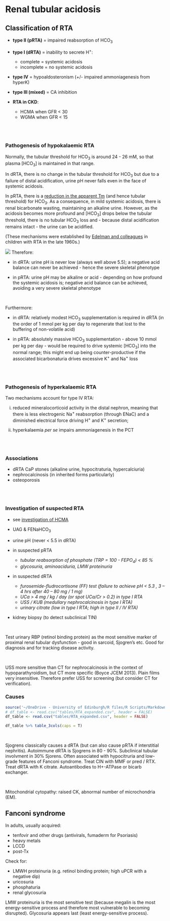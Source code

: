 # Renal tubular acidosis

## Classification of RTA  

+  **type II (pRTA)** = impaired reabsorption of HCO~3~  

+  **type I (dRTA)** = inability to secrete H^+^: 
    +  complete = systemic acidosis  
    +  incomplete = no systemic acidosis  

+  **type IV** = hypoaldosteronism (+/- impaired ammoniagenesis from hyperK)

+  **type III (mixed)** =  CA inhibition  

+  **RTA in CKD**: 
    + HCMA when GFR \< 30 
    + WGMA when GFR \< 15  

<br>
<br>

### Pathogenesis of hypokalaemic RTA  

Normally, the tubular threshold for HCO<sub>3</sub> is around 24 - 26 mM, so that plasma [HCO<sub>3</sub>] is maintained in that range.  

In dRTA, there is no change in the tubular threshold for HCO<sub>3</sub> but due to a failure of distal acidification, urine pH never falls even in the face of systemic acidosis.  

In pRTA, there is a [reduction in the apparent Tm](https://www.kidneyfish.net/post/bicarbonaturia/) (and hence tubular threshold) for HCO<sub>3</sub>.  As a consequence, in mild systemic acidosis, there is renal bicarbonate wasting, maintaining an alkaline urine.  However, as the acidosis becomes more profound and [HCO<sub>3</sub>] drops below the tubular threshold, there is no tubular HCO<sub>3</sub> loss and - because distal acidification remains intact - the urine can be acidified.  

(These mechanisms were established by [Edelman and colleagues](https://pubmed.ncbi.nlm.nih.gov/6059425/) in children with RTA in the late 1960s.)

![](figures/pRTA.png)
Therefore:  

- in dRTA: urine pH is never low (always well above 5.5); a negative acid balance can never be achieved - hence the severe skeletal phenotype  

- in pRTA: urine pH may be alkaline or acid - depending on how profound the systemic acidosis is; negative acid balance can be achieved, avoiding a very severe skeletal phenotype    

<br>

Furthermore:  

- in dRTA: relatively modest HCO~3~ supplementation is required in dRTA (in the order of 1 mmol per kg per day to regenerate that lost to the buffering of non-volatile acid)  

- in pRTA: absolutely massive HCO~3~ supplementation - above 10 mmol per kg per day - would be required to drive systemic [HCO~3~] into the normal range; this might end up being counter-productive if the associated bicarbonaturia drives excessive K^+^ and Na^+^ loss  

<br>
<br>

### Pathogenesis of hyperkalaemic RTA

Two mechanisms account for type IV RTA:

i) reduced mineralocorticoid activity in the distal nephron, meaning that there is less electrogenic Na^+^ reabsorption (through ENaC) and a diminished electrical force driving H^+^ and K^+^ secretion; 

ii) hyperkalaemia *per se* impairs ammoniagenesis in the PCT  

<br>
<br>

### Associations

- dRTA CaP stones (alkaline urine, hypocitraturia, hypercalciuria)    
- nephrocalcinosis (in inherited forms particularly)    
- osteoporosis  

<br>
<br>

### Investigation of suspected RTA

+ see [investigation of HCMA](#IxHCMA)
+  UAG & FENaHCO~3~  
+  urine pH (never \< 5.5 in dRTA)  

+  in suspected pRTA 
    +  *tubular reabsorption of phosphate (TRP = 100 - FEPO~4~) \< 85 %* 
    +  *glycosuria, aminoaciduria, LMW proteinuria*  
    
+  in suspected dRTA 
    +  *furosemide-fludrocortisone (FF) test (failure to achieve pH \< 5.3 , 3 -- 4 hrs after 40 -- 80 mg / 1 mg)* 
    +  *UCa \> 4 mg / kg / day (or spot UCa/Cr \> 0.2) in type I RTA* 
    +  *USS / KUB (medullary nephrocalcinosis in type I RTA)* 
    +  *urinary citrate (low in type I RTA; high in type II / IV RTA)*  
    
+  kidney biopsy (to detect subclinical TIN)  
    
<br>

Test urinary RBP (retinol binding protein) as the most sensitive marker of proximal renal tubular dysfunction - good in sarcoid, Sjogren's etc.  Good for diagnosis and for tracking disease activity.  

<br>

USS more sensitive than CT for nephrocalcinosis in the context of hypoparathyroidism, but CT more specific (Boyce JCEM 2013).  Plain films very insensitive.  Therefore prefer USS for screening (but consider CT for verification).  

### Causes

<!-- +  pRTA (isolated)  -->
<!--     +  inherited  -->
<!--     +  acquired *topiramate*   -->


<!-- +  pRTA (with Fanconi)  -->
<!--     +  inherited *NBCe1A (AR with ocular abnormalities)*  -->
<!--     +  metabolic *Wilson's, cystinosis, fructose intolerance, Dent's, mitochondrial cytopathies*  -->
<!--     +  dysproteinaemia *myeloma, LCDD, LCFS is κ in 96 %, amyloid*  -->
<!--     +  tubulointerstitial *interstitial nephritis (inc. Sjogren's), allograft rejection*  -->
<!--     +  drugs *(Abx / cART)* *tenofovir, lamivudine, aminoglycosides, outdated tetracyclines*  -->
<!--     +  drugs *(other) cisplatin, valproate, lenalinomide*  -->
<!--     +  toxins *Pb, Hg, Cd, aristolochic acid*   -->


<!-- +  dRTA  -->
<!--     +  inherited *AEI (AR), H-ATPase B1 (AR with SNHL), H-ATPase A4 (AR)*  -->
<!--     +  tubulointerstitial *chronic pyelonephritis, chronic TIN, obstructive uropathy, sickle cell, rejection*  -->
<!--     +  autoimmune *hypergammaglobulinaemia, SLE, Sjogren's, chronic active hepatitis, PBC*  -->
<!--     +  drugs *Li^+^, amphoterecin, toluene*  -->
<!--     +  nephrocalcinosis *hyperPTH, idiopathic hypercalciuria, MSK*   -->


<!-- +  type IV  -->
<!--     +  low renin *DM, NSAIDs, CNIs, β--*  -->
<!--     +  high renin *Addisons, CAH, ACEi, ARB, heparin, ketoconazole*  -->
<!--     +  abnormal CD *TIN, spiro, amiloride, trimethoprim*   -->


<!-- +  type III  -->
<!--     +  inherited *CAII (AR with osteopetrosis / cerebral calcification)*  -->
<!--     +  acquired *topiramate (CA inhibition)*   -->

```r
source('~/OneDrive - University of Edinburgh/R files/R Scripts/Markdown_tables.R')
# df_table <- read.csv("tables/RTA_expanded.csv", header = FALSE)
df_table <- read.csv("tables/RTA_expanded.csv", header = FALSE)

df_table %>% table_3cols(caps = T)

```

<br>

Sjogrens classically causes a dRTA (but can also cause pRTA if interstitial nephritis).  Autoimmune dRTA is Sjogrens in 80 - 90%.  Subclinical tubular involvment in 30% Sjorens.  Often associated with hypocitruria and low-grade features of Fanconi syndrome.  Treat CIN with MMF or pred / RTX.  Treat dRTA with K citrate.  Autoantibodies to H+-ATPase or bicarb exchanger.  

<br>

Mitochondrial cytopathy: raised CK, abnormal number of microchondria (EM).

<!-- ### Treatment -->

<!-- +  K citrate  -->
<!-- +  +/- NaHCO~3~  -->

## Fanconi syndrome

In adults, usually acquired:

- tenfovir and other drugs (antivirals, fumaderm for Psoriasis)  
- heavy metals  
- LCCD  
- post-Tx  


Check for:

- LMWH proteinuria (e.g. retinol binding protein; high uPCR with a negative dip)  
- uricosuria  
- phosphaturia  
- renal glycosuria  

LMW proteinuria is the most sensitive test (because megalin is the most energy-sensitive process and therefore most vulnerable to becoming disrupted).  Glycosuria appears last (least energy-sensitive process).    

<!-- <br> -->
<!-- <br> -->

<!-- ## Management -->

<!-- **Alkali supplements** for RTA (see [ESPN clinical practice points, NDT 2021](https://doi: 10.1093/ndt/gfab171)):   -->

<!-- - citrate unpalatable; longer half-life (as requires hepatic metabolism), more concentrated (2 - 3 mmmol/ml)   -->
<!-- - HCO3 associated with belching; less concentrated (1 mmol/ml)   -->
<!-- - microgranular formulation of K citrate and KHCO3 since 2017   -->
<!-- - usually 2 - 3 mmol/kg/day in adults (target HCO3, Cl, K and UCa); start at 60 mmol/day   -->
<!-- - may need additional KCl   -->
<!-- - avoid thaizides (will aggravate hypoK)   -->
<!-- - should have surveillance USS   -->

<!-- <br> -->

<!-- Uptodate:   -->

<!-- - see table 1 for options of alkali therapy   -->
<!-- - dRTA = start 80 - 120 mmol citrate (or HCO3) per day; usual maintenance 30 - 50 (or 1 - 2 mmol/kg/day)   -->
<!-- - pRTA needs much higher doses because therapeutic HCO3 load will exceed Tm and cause a bicarbonate diureis - therefore need 10 -- 15 mmmol/kg/day - may aggravate hypoK - so may need liquid sodium citrate as most concentrated   -->
<!-- - may need thiazides (to limit HCO3 wasting) / amiloride (to limit hypoK) in pRTA   -->
